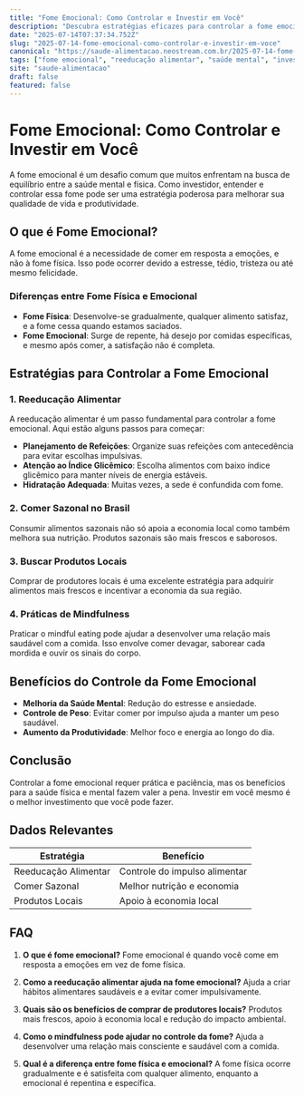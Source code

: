 ```yaml
---
title: "Fome Emocional: Como Controlar e Investir em Você"
description: "Descubra estratégias eficazes para controlar a fome emocional através de reeducação alimentar e práticas conscientes, investindo na sua saúde mental e física."
date: "2025-07-14T07:37:34.752Z"
slug: "2025-07-14-fome-emocional-como-controlar-e-investir-em-voce"
canonical: "https://saude-alimentacao.neostream.com.br/2025-07-14-fome-emocional-como-controlar-e-investir-em-voce"
tags: ["fome emocional", "reeducação alimentar", "saúde mental", "investimento pessoal", "nutrição"]
site: "saude-alimentacao"
draft: false
featured: false
---
```


# Fome Emocional: Como Controlar e Investir em Você

A fome emocional é um desafio comum que muitos enfrentam na busca de equilíbrio entre a saúde mental e física. Como investidor, entender e controlar essa fome pode ser uma estratégia poderosa para melhorar sua qualidade de vida e produtividade.

## O que é Fome Emocional?

A fome emocional é a necessidade de comer em resposta a emoções, e não à fome física. Isso pode ocorrer devido a estresse, tédio, tristeza ou até mesmo felicidade.

### Diferenças entre Fome Física e Emocional

- **Fome Física**: Desenvolve-se gradualmente, qualquer alimento satisfaz, e a fome cessa quando estamos saciados.
- **Fome Emocional**: Surge de repente, há desejo por comidas específicas, e mesmo após comer, a satisfação não é completa.

## Estratégias para Controlar a Fome Emocional

### 1. Reeducação Alimentar

A reeducação alimentar é um passo fundamental para controlar a fome emocional. Aqui estão alguns passos para começar:
- **Planejamento de Refeições**: Organize suas refeições com antecedência para evitar escolhas impulsivas.
- **Atenção ao Índice Glicêmico**: Escolha alimentos com baixo índice glicêmico para manter níveis de energia estáveis.
- **Hidratação Adequada**: Muitas vezes, a sede é confundida com fome.

### 2. Comer Sazonal no Brasil

Consumir alimentos sazonais não só apoia a economia local como também melhora sua nutrição. Produtos sazonais são mais frescos e saborosos.

### 3. Buscar Produtos Locais

Comprar de produtores locais é uma excelente estratégia para adquirir alimentos mais frescos e incentivar a economia da sua região.

### 4. Práticas de Mindfulness

Praticar o mindful eating pode ajudar a desenvolver uma relação mais saudável com a comida. Isso envolve comer devagar, saborear cada mordida e ouvir os sinais do corpo.

## Benefícios do Controle da Fome Emocional

- **Melhoria da Saúde Mental**: Redução do estresse e ansiedade.
- **Controle de Peso**: Evitar comer por impulso ajuda a manter um peso saudável.
- **Aumento da Produtividade**: Melhor foco e energia ao longo do dia.

## Conclusão

Controlar a fome emocional requer prática e paciência, mas os benefícios para a saúde física e mental fazem valer a pena. Investir em você mesmo é o melhor investimento que você pode fazer.

## Dados Relevantes

| Estratégia | Benefício |
|------------|-----------|
| Reeducação Alimentar | Controle do impulso alimentar |
| Comer Sazonal | Melhor nutrição e economia |
| Produtos Locais | Apoio à economia local |

## FAQ

1. **O que é fome emocional?**
   Fome emocional é quando você come em resposta a emoções em vez de fome física.

2. **Como a reeducação alimentar ajuda na fome emocional?**
   Ajuda a criar hábitos alimentares saudáveis e a evitar comer impulsivamente.

3. **Quais são os benefícios de comprar de produtores locais?**
   Produtos mais frescos, apoio à economia local e redução do impacto ambiental.

4. **Como o mindfulness pode ajudar no controle da fome?**
   Ajuda a desenvolver uma relação mais consciente e saudável com a comida.

5. **Qual é a diferença entre fome física e emocional?**
   A fome física ocorre gradualmente e é satisfeita com qualquer alimento, enquanto a emocional é repentina e específica.